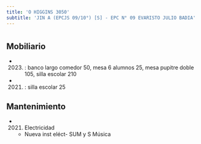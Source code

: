 ```yaml
---
title: 'O HIGGINS 3050'
subtitle: 'JIN A (EPCJS 09/10°) [S] - EPC N° 09 EVARISTO JULIO BADIA'
---
```


#


## Mobiliario

*  (2023) : banco largo comedor 50, mesa 6 alumnos 25, mesa pupitre doble 105, silla escolar 210 

*  (2021) : silla escolar 25 





## Mantenimiento

*  (2021) Electricidad 
    + Nueva inst eléct- SUM y S Música



